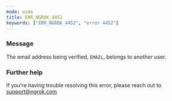 ```yaml
---
mode: wide
title: ERR_NGROK_4452
keywords: ["ERR_NGROK_4452", "error 4452"]
---
```


### Message

The email address being verified, `EMAIL`, belongs to another user.

### Further help

If you're having trouble resolving this error, please reach out to [support@ngrok.com](mailto:support@ngrok.com?subject=Help%20with%20ERR_NGROK_4452)

